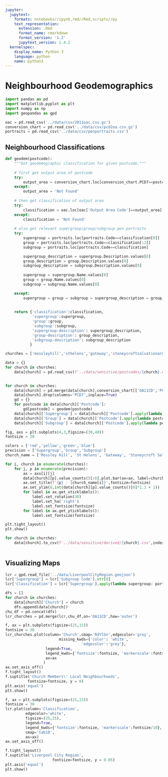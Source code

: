 ```yaml
---
jupyter:
  jupytext:
    formats: notebooks//ipynb,rmd//Rmd,scripts//py
    text_representation:
      extension: .Rmd
      format_name: rmarkdown
      format_version: '1.2'
      jupytext_version: 1.4.2
  kernelspec:
    display_name: Python 3
    language: python
    name: python3
---
```


# Neighbourhood Geodemographics

```python
import pandas as pd
import matplotlib.pyplot as plt
import numpy as np
import geopandas as gpd
```

```python
oac = pd.read_csv('../data/csv/2011oac.csv.gz')
conversion_chart = pd.read_csv('../data/csv/pcd2oa.csv.gz')
portraits = pd.read_csv('../data/csv/penportraits.csv')
```

## Neighbourhood Classifications

```python
def geodem(postcode):
    """Get geodemographic classification for given postcode."""
    
    # first get output area of postcode
    try:
        output_area = conversion_chart.loc[conversion_chart.PCD7==postcode].OA11CD.values[0]
    except:
        output_area = 'Not Found'
    
    # then get classification of output area
    try:
        classification = oac.loc[oac['Output Area Code']==output_area]['Subgroup Code'].values[0]
    except:
        classification = 'Not Found'
    
    # also get relevant supergroup/group/subgroup pen portraits
    try:
        supergroup = portraits.loc[portraits.Code==classification[0]]
        group = portraits.loc[portraits.Code==classification[:2]]
        subgroup = portraits.loc[portraits.Code==classification]

        supergroup_description = supergroup.Description.values[0]
        group_description = group.Description.values[0]
        subgroup_description = subgroup.Description.values[0]
        
        supergroup = supergroup.Name.values[0]
        group = group.Name.values[0]
        subgroup = subgroup.Name.values[0]

    except:
        supergroup = group = subgroup = supergroup_description = group_description = subgroup_description = 'Not Found'
    
    
    return {'classification':classification,
            'supergroup':supergroup,
            'group':group,
            'subgroup':subgroup,
            'supergroup-description': supergroup_description,
            'group-description': group_description,
            'subgroup-description': subgroup_description
           }
```

```python
churches = ['mossleyhill','sthelens','gateway','stoneycroftsalvationarmy']
```

```python
data = {}
for church in churches:
    data[church] = pd.read_csv(f'../data/sensitive/postcodes/{church}.csv')
    
```

```python
for church in churches:
    data[church] = pd.merge(data[church],conversion_chart[['OA11CD','PCD7']],left_on='Postcode',right_on='PCD7')
    data[church].drop(columns='PCD7',inplace=True)
    gd = {}
    for postcode in data[church]['Postcode']:
        gd[postcode] = geodem(postcode)
    data[church]['Supergroup'] = data[church]['Postcode'].apply(lambda postcode: gd[postcode]['supergroup'])
    data[church]['Group'] = data[church]['Postcode'].apply(lambda postcode: gd[postcode]['group'])
    data[church]['Subgroup'] = data[church]['Postcode'].apply(lambda postcode: gd[postcode]['subgroup'])
```

```python
fig, axs = plt.subplots(4,3,figsize=(30,40))
fontsize = 28

colors = ['red','yellow','green','blue']
precision = ['Supergroup','Group','Subgroup']
church_name = ['Mossley Hill', 'St Helens', 'Gateway', 'Stoneycroft Salvation Army']

for i, church in enumerate(churches):
    for j, p in enumerate(precision):
        ax = axs[i][j]
        data[church][p].value_counts()[:8].plot.bar(ax=ax, label=church, color=colors[i], edgecolor='black')
        ax.set_title(f'{p} : {church_name[i]}',fontsize=fontsize)
        ax.set_ylim(0,int(data[church][p].value_counts()[0]*1.1 + 1))
        for label in ax.get_xticklabels():
            label.set_rotation(30)
            label.set_ha('right')
            label.set_fontsize(fontsize)
        for label in ax.get_yticklabels():
            label.set_fontsize(fontsize)

plt.tight_layout()
plt.show()
```

```python
for church in churches:
    data[church].to_csv(f'../data/sensitive/derived/{church}.csv',index=False)
    
```

## Visualizing Maps

```python
lcr = gpd.read_file('../data/LiverpoolCityRegion.geojson')
lcr['Supergroup'] = lcr['Subgroup Code'].str[0]
lcr['Classification'] = lcr['Supergroup'].apply(lambda supergroup: portraits.loc[portraits.Code==supergroup].Name.values[0])
```

```python
dfs = []
for church in churches:
    data[church]['Church'] = church
    dfs.append(data[church])
chu_df = pd.concat(dfs)
lcr_churches = pd.merge(lcr,chu_df,on='OA11CD',how='outer')
```

```python
f, ax = plt.subplots(figsize=(25,15))
fontsize = 30
lcr_churches.plot(column='Church',cmap='RdYlGn',edgecolor='grey',
                        missing_kwds={'color': 'white',
                                  'edgecolor':'grey'},
                  legend=True,
                  legend_kwds={'fontsize':fontsize, 'markerscale':fontsize/10},                 
                  ax=ax
                 )
ax.set_axis_off()
f.tight_layout()
f.suptitle('Church Members\' Local Neighbourhoods',
          fontsize=fontsize, y = 0)
plt.axis('equal')
plt.show()
```

```python
f, ax = plt.subplots(figsize=(25,15))
fontsize = 30
lcr.plot(column='Classification',
         edgecolor='white',
         figsize=(25,25),
         legend=True, 
         legend_kwds={'fontsize':fontsize, 'markerscale':fontsize/10},
         cmap='tab10', 
         ax=ax)
ax.set_axis_off()

f.tight_layout()
f.suptitle('Liverpool City Region',
                     fontsize=fontsize, y = 0.05)
plt.axis('equal')
plt.show()
```
